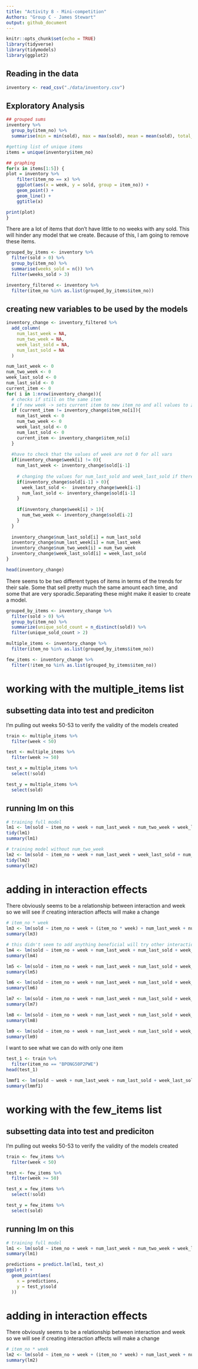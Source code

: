 ```yaml
---
title: "Activity 8 - Mini-competition"
Authors: "Group C - James Stewart"
output: github_document
---
```


```r
knitr::opts_chunk$set(echo = TRUE)
library(tidyverse)
library(tidymodels)
library(ggplot2)
```

## Reading in the data

```R
inventory <- read_csv("./data/inventory.csv")
```
## Exploratory Analysis
```R

## grouped sums
inventory %>%
  group_by(item_no) %>%
  summarise(min = min(sold), max = max(sold), mean = mean(sold), total_sold = sum(sold))

#getting list of unique items
items = unique(inventory$item_no)

## graphing 
for(x in items[1:5]) {
plot = inventory %>%
    filter(item_no == x) %>%
    ggplot(aes(x = week, y = sold, group = item_no)) + 
    geom_point() +
    geom_line() +
    ggtitle(x)

print(plot)
}

```

There are a lot of items that don't have little to no weeks with any sold. This will hinder any model that we create. Because of this, I am going to remove these items.

```R
grouped_by_items <- inventory %>%
  filter(sold > 0) %>%
  group_by(item_no) %>%
  summarise(weeks_sold = n()) %>%
  filter(weeks_sold > 3)

inventory_filtered <- inventory %>%
  filter(item_no %in% as.list(grouped_by_items$item_no))
```


## creating new variables to be used by the models
```R
inventory_change <- inventory_filtered %>%
  add_column(
    num_last_week = NA,
    num_two_week = NA,
    week_last_sold = NA,
    num_last_sold = NA
  )

num_last_week <- 0
num_two_week <- 0
week_last_sold <- 0
num_last_sold <- 0
current_item <- 0
for( i in 1:nrow(inventory_change)){
  # checks if still on the same item
  # if new week -> sets current item to new item_no and all values to zero
  if (current_item != inventory_change$item_no[i]){
    num_last_week <- 0
    num_two_week <- 0
    week_last_sold <- 0
    num_last_sold <- 0
    current_item <- inventory_change$item_no[i]
  }
  
  #have to check that the values of week are not 0 for all vars
  if(inventory_change$week[i] != 0){
    num_last_week <- inventory_change$sold[i-1]
    
    # changing the values for num_last_sold and week_last_sold if there was a sale the previous week
    if(inventory_change$sold[i-1] > 0){
      week_last_sold <-  inventory_change$week[i-1]
      num_last_sold <- inventory_change$sold[i-1]
    }
    
    if(inventory_change$week[i] > 1){
      num_two_week <- inventory_change$sold[i-2]
    }
  }
  
  inventory_change$num_last_sold[i] = num_last_sold
  inventory_change$num_last_week[i] = num_last_week
  inventory_change$num_two_week[i] = num_two_week
  inventory_change$week_last_sold[i] = week_last_sold
}

head(inventory_change)
```

There seems to be two different types of items in terms of the trends for their sale. Some that sell pretty much the same amount each time, and some that are very sporadic.Separating these might make it easier to create a model.

```R
grouped_by_items <- inventory_change %>%
  filter(sold > 0) %>%
  group_by(item_no) %>%
  summarize(unique_sold_count = n_distinct(sold)) %>%
  filter(unique_sold_count > 2)

multiple_items <- inventory_change %>%
  filter(item_no %in% as.list(grouped_by_items$item_no))

few_items <- inventory_change %>%
  filter(!item_no %in% as.list(grouped_by_items$item_no))

```

# working with the multiple_items list

## subsetting data into test and prediciton

I'm pulling out weeks 50-53 to verify the validity of the models created
```R
train <- multiple_items %>%
  filter(week < 50)

test <- multiple_items %>%
  filter(week >= 50)

test_x = multiple_items %>%
  select(!sold)

test_y = multiple_items %>%
  select(sold)
```

## running lm on this
```R
# training full model
lm1 <- lm(sold ~ item_no + week + num_last_week + num_two_week + week_last_sold + num_last_sold, data = train)
tidy(lm1)
summary(lm1)

# training model without num_two_week
lm2 <- lm(sold ~ item_no + week + num_last_week + week_last_sold + num_last_sold, data = train)
tidy(lm2)
summary(lm2)
```

# adding in interaction effects

There obviously seems to be a relationship between interaction and week so we will see if creating interaction affects will make a change
```R
# item_no * week
lm3 <- lm(sold ~ item_no + week + (item_no * week) + num_last_week + num_last_sold + week_last_sold, data = train)
summary(lm3)

# this didn't seem to add anything beneficial will try other interaction affects
lm4 <- lm(sold ~ item_no + week + num_last_week + num_last_sold + week_last_sold + (num_last_week * week), data = train)
summary(lm4)

lm5 <- lm(sold ~ item_no + week + num_last_week + num_last_sold + week_last_sold + (num_last_sold * week), data = train)
summary(lm5)

lm6 <- lm(sold ~ item_no + week + num_last_week + num_last_sold + week_last_sold + (week_last_sold * week), data = train)
summary(lm6)

lm7 <- lm(sold ~ item_no + week + num_last_week + num_last_sold + week_last_sold + (num_last_sold * num_last_week), data = train)
summary(lm7)

lm8 <- lm(sold ~ item_no + week + num_last_week + num_last_sold + week_last_sold + (num_last_sold * week_last_sold), data = train)
summary(lm8)

lm9 <- lm(sold ~ item_no + week + num_last_week + num_last_sold + week_last_sold + (week_last_sold * num_last_week), data = train)
summary(lm9)
```

I want to see what we can do with only one item
```R
test_1 <- train %>%
  filter(item_no == "BPONG50P2PWE")
head(test_1)

lmmf1 <- lm(sold ~ week + num_last_week + num_last_sold + week_last_sold + (num_last_week * week), data = test_1)
summary(lmmf1)

```

# working with the few_items list

## subsetting data into test and prediciton

I'm pulling out weeks 50-53 to verify the validity of the models created
```R
train <- few_items %>%
  filter(week < 50)

test <- few_items %>%
  filter(week >= 50)

test_x = few_items %>%
  select(!sold)

test_y = few_items %>%
  select(sold)
```

## running lm on this
```R
# training full model
lm1 <- lm(sold ~ item_no + week + num_last_week + num_two_week + week_last_sold + num_last_sold, data = train)
summary(lm1)

predictions = predict.lm(lm1, test_x)
ggplot() +
  geom_point(aes(
    x = predictions,
    y = test_y$sold
  ))
```

# adding in interaction effects

There obviously seems to be a relationship between interaction and week so we will see if creating interaction affects will make a change
```R
# item_no * week
lm2 <- lm(sold ~ item_no + week + (item_no * week) + num_last_week + num_last_sold + week_last_sold, data = train)
summary(lm2)
```

```R

```






